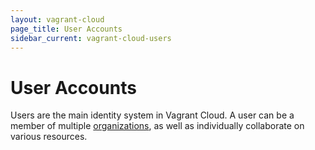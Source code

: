 ```yaml
---
layout: vagrant-cloud
page_title: User Accounts
sidebar_current: vagrant-cloud-users
---
```


# User Accounts

Users are the main identity system in Vagrant Cloud. A user can be a
member of multiple [organizations](/docs/vagrant-cloud/organizations/index.html),
as well as individually collaborate on various resources.
